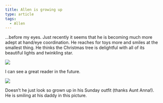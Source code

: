 ```yaml
---
title: Allen is growing up
type: article
tags:
  - Allen
---
```


...before my eyes. Just recently it seems that he is becoming much more adept at hand/eye coordination. He reaches for toys more and smiles at the smallest thing. He thinks the Christmas tree is delightful with all of its beautiful lights and twinkling star.

![](http://www.tjdraper.com/myblogpics/allenreading.jpg)

I can see a great reader in the future.

![](http://www.tjdraper.com/myblogpics/sundaysmiling.jpg)

Doesn’t he just look so grown up in his Sunday outfit (thanks Aunt Anna!). He is smiling at his daddy in this picture.
